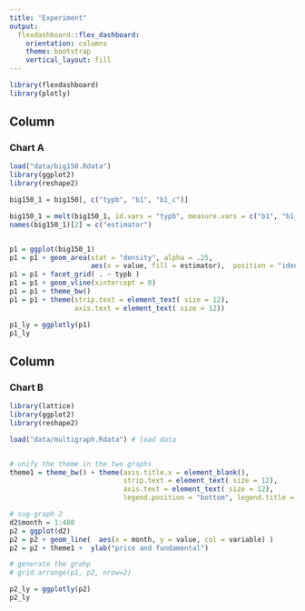 ```yaml
---
title: "Experiment"
output: 
  flexdashboard::flex_dashboard:
    orientation: columns
    theme: bootstrap
    vertical_layout: fill
---
```


```r
library(flexdashboard)
library(plotly)
```

Column {data-width=650}
-----------------------------------------------------------------------

### Chart A

```r
load("data/big150.Rdata")
library(ggplot2)
library(reshape2)

big150_1 = big150[, c("typb", "b1", "b1_c")]

big150_1 = melt(big150_1, id.vars = "typb", measure.vars = c("b1", "b1_c"))
names(big150_1)[2] = c("estimator")


p1 = ggplot(big150_1)
p1 = p1 + geom_area(stat = "density", alpha = .25,
                    aes(x = value, fill = estimator),  position = "identity")
p1 = p1 + facet_grid( . ~ typb )  
p1 = p1 + geom_vline(xintercept = 0)
p1 = p1 + theme_bw()
p1 = p1 + theme(strip.text = element_text( size = 12),
                axis.text = element_text( size = 12))

p1_ly = ggplotly(p1)
p1_ly

```

Column {data-width=350}
-----------------------------------------------------------------------

### Chart B

```r
library(lattice)
library(ggplot2)
library(reshape2)

load("data/multigraph.Rdata") # load data


# unify the theme in the two graphs
theme1 = theme_bw() + theme(axis.title.x = element_blank(),
                            strip.text = element_text( size = 12),
                            axis.text = element_text( size = 12),
                            legend.position = "bottom", legend.title = element_blank())

# sug-graph 2
d2$month = 1:480
p2 = ggplot(d2)
p2 = p2 + geom_line(  aes(x = month, y = value, col = variable) )  
p2 = p2 + theme1 +  ylab("price and fundamental")

# generate the grahp
# grid.arrange(p1, p2, nrow=2)

p2_ly = ggplotly(p2)
p2_ly

```
